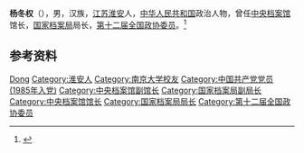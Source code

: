 '''杨冬权'''（{{bd|1955年|4月|}}），男，汉族，[[江苏|江苏]][[淮安|淮安]]人，[[中华人民共和国|中华人民共和国]]政治人物，曾任[[中央档案馆|中央档案馆]]馆长，[[国家档案局|国家档案局]]局长，[[第十二届全国政协委员|第十二届全国政协委员]]。<ref>{{Cite web|title=杨冬权|url=http://www.gov.cn/gjjg/2006-07/27/content_347217.htm|accessdate=2020-12-17|work=中国政府网|archive-date=2017-08-06|archive-url=https://web.archive.org/web/20170806155535/http://www.gov.cn/gjjg/2006-07/27/content_347217.htm|dead-url=no}}</ref>

== 参考资料 ==
{{reflist}}

{{中国人物小作品}}

{{Authority control}}
{{DEFAULTSORT:Yang杨}}
[[Category:杨姓|Dong]]
[[Category:淮安人|Category:淮安人]]
[[Category:南京大学校友|Category:南京大学校友]]
[[Category:中国共产党党员_(1985年入党)|Category:中国共产党党员 (1985年入党)]]
[[Category:中央档案馆副馆长|Category:中央档案馆副馆长]]
[[Category:国家档案局副局长|Category:国家档案局副局长]]
[[Category:中央档案馆馆长|Category:中央档案馆馆长]]
[[Category:国家档案局局长|Category:国家档案局局长]]
[[Category:第十二届全国政协委员|Category:第十二届全国政协委员]]